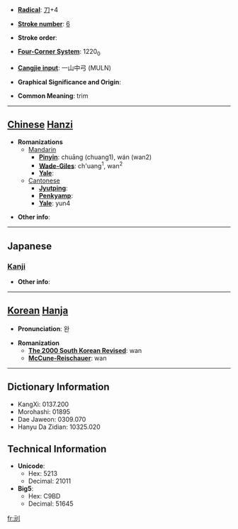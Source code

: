 * '''[[Wiktionary:Chinese radical index| Radical]]''': [[Wiktionary:Chinese radical index 刀|刀]]+4

* '''[[Wiktionary:Chinese total strokes index|Stroke number]]''': [[Wiktionary:Chinese total strokes index 6|6]]

* '''Stroke order''': 

* '''[[Wiktionary:Chinese four corner index|Four-Corner System]]''': 1220<sub>0</sub>

* '''[[Wiktionary:Chinese Cangjie index|Cangjie input]]''': 一山中弓 (MULN)

* '''Graphical Significance and Origin''': 

* '''Common Meaning''': trim

----

== [[Chinese]] [[Hanzi]] ==

* '''Romanizations'''
** [[Mandarin]]
*** '''[[Pinyin]]''': chuāng (chuang1), wán (wan2)
*** '''[[Wade-Giles]]''': ch'uang<sup>1</sup>, wan<sup>2</sup>
*** '''[[Yale]]''': 
**[[Cantonese]]
***'''[[Jyutping]]''':
***'''[[Penkyamp]]''': 
***'''[[Yale]]''': yun4

* '''Other info''': 

----

==Japanese==
===[[Kanji]]===
{{kanji|on readings=[[ぐん]] (gun)
|kun readings=[[けずる]] (kezuru), [[たつ]] (tatsu), [[える]] (eru), [[すりへる]] (suriheru)
}}

* '''Other info''':  

----

== [[Korean]] [[Hanja]] ==

* '''Pronunciation''': 완

* '''Romanization'''
** '''[[The 2000 South Korean Revised Romanization|The 2000 South Korean Revised]]''': wan
** '''[[McCune-Reischauer]]''': wan

----

== Dictionary Information ==

* KangXi: 0137.200
* Morohashi: 01895
* Dae Jaweon: 0309.070
* Hanyu Da Zidian: 10325.020

== Technical Information ==

* '''Unicode''':
** Hex: 5213
** Decimal: 21011
* '''Big5''':
** Hex: C9BD
** Decimal: 51645

[[fr:刓]]